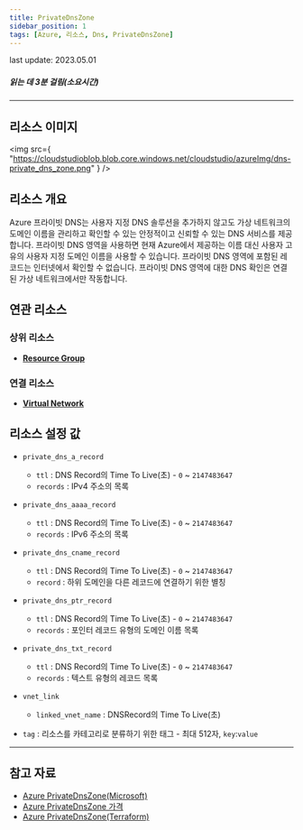 ```yaml
---
title: PrivateDnsZone
sidebar_position: 1
tags: [Azure, 리소스, Dns, PrivateDnsZone]
---
```


<span className="theme-doc-version-badge badge badge--secondary">
    last update: 2023.05.01
</span>

##### 읽는 데 3분 걸림(소요시간)

---

## 리소스 이미지

<img
    src={
        "https://cloudstudioblob.blob.core.windows.net/cloudstudio/azureImg/dns-private_dns_zone.png"
    }
/>

## 리소스 개요

Azure 프라이빗 DNS는 사용자 지정 DNS 솔루션을 추가하지 않고도 가상 네트워크의 도메인 이름을 관리하고 확인할 수 있는 안정적이고 신뢰할 수 있는 DNS 서비스를 제공합니다.
프라이빗 DNS 영역을 사용하면 현재 Azure에서 제공하는 이름 대신 사용자 고유의 사용자 지정 도메인 이름을 사용할 수 있습니다.
프라이빗 DNS 영역에 포함된 레코드는 인터넷에서 확인할 수 없습니다. 프라이빗 DNS 영역에 대한 DNS 확인은 연결된 가상 네트워크에서만 작동합니다.

## 연관 리소스

### 상위 리소스

-   [**Resource Group**](https://docs.cstudio.app/docs/resource/azure/Base/ResourceGroup)

### 연결 리소스

-   [**Virtual Network**](https://docs.cstudio.app/docs/resource/azure/Network/VirtualNetwork)

## 리소스 설정 값

-   `private_dns_a_record`

    -   `ttl` : DNS Record의 Time To Live(초) - `0` ~ `2147483647`
    -   `records` : IPv4 주소의 목록

-   `private_dns_aaaa_record`

    -   `ttl` : DNS Record의 Time To Live(초) - `0` ~ `2147483647`
    -   `records` : IPv6 주소의 목록

-   `private_dns_cname_record`

    -   `ttl` : DNS Record의 Time To Live(초) - `0` ~ `2147483647`
    -   `record` : 하위 도메인을 다른 레코드에 연결하기 위한 별칭

-   `private_dns_ptr_record`

    -   `ttl` : DNS Record의 Time To Live(초) - `0` ~ `2147483647`
    -   `records` : 포인터 레코드 유형의 도메인 이름 목록

-   `private_dns_txt_record`

    -   `ttl` : DNS Record의 Time To Live(초) - `0` ~ `2147483647`
    -   `records` : 텍스트 유형의 레코드 목록

-   `vnet_link`

    -   `linked_vnet_name` : DNSRecord의 Time To Live(초)

-   `tag` : 리소스를 카테고리로 분류하기 위한 태그 - 최대 512자, `key`:`value`

---

## 참고 자료

-   [Azure PrivateDnsZone(Microsoft)](https://learn.microsoft.com/ko-kr/azure/dns/private-dns-overview)
-   [Azure PrivateDnsZone 가격](https://azure.microsoft.com/en-us/pricing/details/dns/)
-   [Azure PrivateDnsZone(Terraform)](https://registry.terraform.io/providers/hashicorp/azurerm/latest/docs/resources/private_dns_zone)
